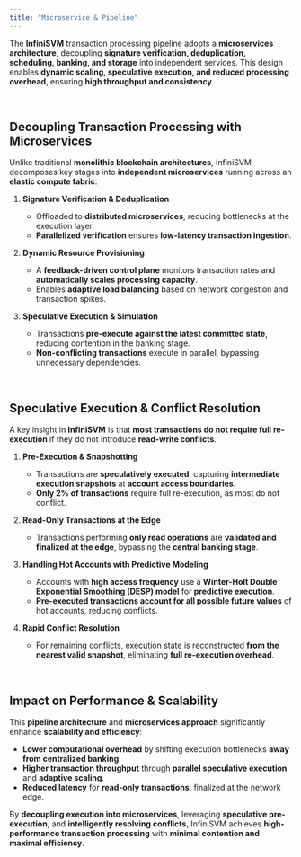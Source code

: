```yaml
---
title: "Microservice & Pipeline"
---
```


The **InfiniSVM** transaction processing pipeline adopts a **microservices architecture**, decoupling **signature verification, deduplication, scheduling, banking, and storage** into independent services. This design enables **dynamic scaling, speculative execution, and reduced processing overhead**, ensuring **high throughput and consistency**.

<br />

## **Decoupling Transaction Processing with Microservices**

Unlike traditional **monolithic blockchain architectures**, InfiniSVM decomposes key stages into **independent microservices** running across an **elastic compute fabric**:

1. **Signature Verification & Deduplication**  
   - Offloaded to **distributed microservices**, reducing bottlenecks at the execution layer.  
   - **Parallelized verification** ensures **low-latency transaction ingestion**.

2. **Dynamic Resource Provisioning**  
   - A **feedback-driven control plane** monitors transaction rates and **automatically scales processing capacity**.  
   - Enables **adaptive load balancing** based on network congestion and transaction spikes.

3. **Speculative Execution & Simulation**  
   - Transactions **pre-execute against the latest committed state**, reducing contention in the banking stage.  
   - **Non-conflicting transactions** execute in parallel, bypassing unnecessary dependencies.

<br />

## **Speculative Execution & Conflict Resolution**

A key insight in **InfiniSVM** is that **most transactions do not require full re-execution** if they do not introduce **read-write conflicts**. 

1. **Pre-Execution & Snapshotting**
   - Transactions are **speculatively executed**, capturing **intermediate execution snapshots** at **account access boundaries**.
   - **Only 2% of transactions** require full re-execution, as most do not conflict.

2. **Read-Only Transactions at the Edge**
   - Transactions performing **only read operations** are **validated and finalized at the edge**, bypassing the **central banking stage**.

3. **Handling Hot Accounts with Predictive Modeling**
   - Accounts with **high access frequency** use a **Winter-Holt Double Exponential Smoothing (DESP) model** for **predictive execution**.  
   - **Pre-executed transactions account for all possible future values** of hot accounts, reducing conflicts.

4. **Rapid Conflict Resolution**
   - For remaining conflicts, execution state is reconstructed **from the nearest valid snapshot**, eliminating **full re-execution overhead**.

<br />

## **Impact on Performance & Scalability**

This **pipeline architecture** and **microservices approach** significantly enhance **scalability and efficiency**:

- **Lower computational overhead** by shifting execution bottlenecks **away from centralized banking**.  
- **Higher transaction throughput** through **parallel speculative execution** and **adaptive scaling**.  
- **Reduced latency** for **read-only transactions**, finalized at the network edge.

By **decoupling execution into microservices**, leveraging **speculative pre-execution**, and **intelligently resolving conflicts**, InfiniSVM achieves **high-performance transaction processing** with **minimal contention and maximal efficiency**.
